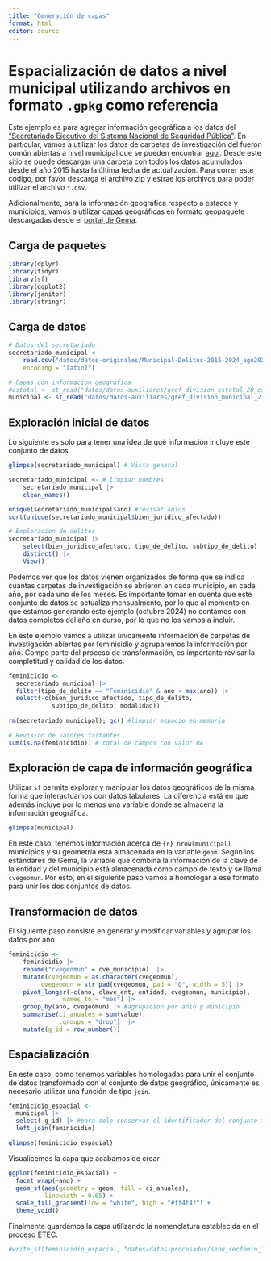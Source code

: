 ```yaml
---
title: "Generación de capas"
format: html
editor: source
---
```

# Espacialización de datos a nivel municipal utilizando archivos en formato `.gpkg` como referencia
Este ejemplo es para agregar información geográfica a los datos del ["Secretariado Ejecutivo del Sistema Nacional de Seguridad Pública"](https://www.gob.mx/sesnsp). En particular, vamos a utilizar los datos de carpetas de investigación del fueron común abiertas a nivel municipal que se pueden encontrar [aquí](https://www.gob.mx/sesnsp/acciones-y-programas/incidencia-delictiva-del-fuero-comun-nueva-metodologia?state=published). Desde este sitio se puede descargar una carpeta con todos los datos acumulados desde el año 2015 hasta la última fecha de actualización. Para correr este código, por favor descarga el archivo zip y estrae los archivos para poder utilizar el archivo `*.csv`.  

Adicionalmente, para la información geográfica respecto a estados y municipios, vamos a utilizar capas geográficas en formato geopaquete descargadas desde el [portal de Gema](gema.conahcyt.mx).

## Carga de paquetes
```r
library(dplyr)
library(tidyr)
library(sf)
library(ggplot2)
library(janitor)
library(stringr)
```

## Carga de datos

```r
# Datos del secretariado
secretariado_municipal <- 
    read.csv("datos/datos-originales/Municipal-Delitos-2015-2024_ago2024/Municipal-Delitos-2015-2024_ago2024.csv",
    encoding = "latin1")

# Capas con informacion geografica
#estatal <- st_read("datos/datos-auxiliares/gref_division_estatal_20_est_a.gpkg")
municipal <- st_read("datos/datos-auxiliares/gref_division_municipal_23_mun_a.gpkg")

```

## Exploración inicial de datos
Lo siguiente es solo para tener una idea de qué información incluye este conjunto de datos
```r
glimpse(secretariado_municipal) # Vista general

secretariado_municipal <- # limpiar nombres
    secretariado_municipal |>
    clean_names()

unique(secretariado_municipal$ano) #revisar anios
sort(unique(secretariado_municipal$bien_juridico_afectado))

# Exploracion de delitos
secretariado_municipal |>
    select(bien_juridico_afectado, tipo_de_delito, subtipo_de_delito) |>
    distinct() |>
    View()

```  

Podemos ver que los datos vienen organizados de forma que se indica cuántas carpetas de investigación se abrieron en cada municipio, en cada año, por cada uno de los meses. Es importante tomar en cuenta que este conjunto de datos se actualiza mensualmente, por lo que al momento en que estamos generando este ejemplo (octubre 2024) no contamos con datos completos del año en curso, por lo que no los vamos a incluir.

En este ejemplo vamos a utilizar únicamente información de carpetas de investigación abiertas por feminicidio y agruparemos la información por año. Compo parte del proceso de transformación, es importante revisar la completitud y calidad de los datos. 

```r
feminicidio <-
  secretariado_municipal |> 
  filter(tipo_de_delito == "Feminicidio" & ano < max(ano)) |>
  select(-c(bien_juridico_afectado, tipo_de_delito, 
            subtipo_de_delito, modalidad))
  
rm(secretariado_municipal); gc() #limpiar espacio en memoria

# Revision de valores faltantes
sum(is.na(feminicidio)) # total de campos con valor NA 

```

## Exploración de capa de información geográfica
Utilizar `sf` permite explorar y manipular los datos geográficos de la misma forma que interactuamos con datos tabulares. La diferencia está en que además incluye por lo menos una variable donde se almacena la información geográfica.
```r
glimpse(municipal)
``` 

En este caso, tenemos información acerca de `{r} nrow(municipal)` municipios y su geometría está almacenada en la variable `geom`. Según los estándares de Gema, la variable que combina la información de la clave de la entidad y del municipio está almacenada como campo de texto y se llama `cvegeomun`. Por esto, en el siguiente paso vamos a homologar a ese formato para unir los dos conjuntos de datos. 

## Transformación de datos
El siguiente paso consiste en generar y modificar variables y agrupar los datos por año
```r
feminicidio <- 
    feminicidio |>
    rename("cvegeomun" = cve_municipio)  |>
    mutate(cvegeomun = as.character(cvegeomun),
         cvegeomun = str_pad(cvegeomun, pad = "0", width = 5)) |> 
    pivot_longer(-c(ano, clave_ent, entidad, cvegeomun, municipio), 
               names_to = "mes") |> 
    group_by(ano, cvegeomun) |> #agrupacion por anio y municipio
    summarise(ci_anuales = sum(value),
              .groups = "drop")  |>
    mutate(g_id = row_number())
```

## Espacialización
En este caso, como tenemos variables homologadas para unir el conjunto de datos transformado con el conjunto de datos geográfico, únicamente es necesario utilizar una función de tipo `join`. 
```r
feminicidio_espacial <- 
  municipal |>
  select(-g_id) |> #para solo conservar el identificador del conjunto final
  left_join(feminicidio)   

glimpse(feminicidio_espacial)

```

Visualicemos la capa que acabamos de crear
```r
ggplot(feminicidio_espacial) +
  facet_wrap(~ano) +
  geom_sf(aes(geometry = geom, fill = ci_anuales),
          linewidth = 0.05) +
  scale_fill_gradient(low = "white", high = "#ff4f4f") +
  theme_void()

``` 

Finalmente guardamos la capa utilizando la nomenclatura establecida en el proceso ETEC.
```r
#write_sf(feminicidio_espacial, "datos/datos-procesados/sehu_secfemin_15_23_mun_a.gpkg")

```
